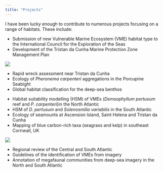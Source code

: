 ```yaml
---
title: "Projects"
---
```


:::{.grid}

:::{.g-col-6}
I have been lucky enough to contribute to numerous projects focusing on a range of habitats. These include:

* Submission of new Vulnerable Marine Ecosystem (VME) habitat type to the International Council for the Exploration of the Seas
* Development of the Tristan da Cunha Marine Protection Zone Management Plan
:::

:::{.g-col-6}
![](Images/StHelena.jpeg)
:::

:::

* Rapid wreck assessment near Tristan da Cunha
* Ecology of *Pheronema carpenteri* aggregations in the Porcupine Seabight
* Global habitat classification for the deep-sea benthos

:::{.grid}

:::{.g-col-6}
* Habitat suitability modelling (HSM) of VMEs (*Demsophyllum pertusum* reef and *P. carpenteri*)in the North Atlantic 
* HSM of *D. pertusum* and *Solenosmilia variabilis*  in the South Atlantic
* Ecology of seamounts at Ascension Island, Saint Helena and Tristan da Cunha
* Mapping of blue carbon-rich taxa (seagrass and kelp) in southeast Cornwall, UK
:::

:::{.g-col-6}
![](Images/StHelena_diving.jpeg)
:::

:::

* Regional review of the Central and South Atlantic 
* Guidelines of the identification of VMEs from imagery
* Annotation of megafaunal communities from deep-sea imagery in the North and South Atlantic